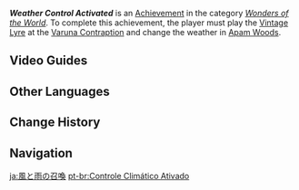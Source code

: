 {{Achievement Infobox
|id           = 81258
|order id     = 1244
|category     = Wonders of the World
|description  = Control the [[Varuna Contraption]] to change the weather in [[Apam Woods]].
|requirements = 
|primogems    = 5
|tracking     = 
|topic        = 
|hidden       = 1
|type         = Exploration
}}
'''''Weather Control Activated''''' is an [[Achievement]] in the category ''[[Wonders of the World]]''. To complete this achievement, the player must play the [[Vintage Lyre]] at the [[Varuna Contraption]] and change the weather in [[Apam Woods]].
<!--
==Gameplay Notes==

==Trivia==

==Video Guides==
{{EVT
|video1   = 
|caption1 = 
}}
-->
==Video Guides==
{{EVT
|video1   = https://youtu.be/e4yPNphKc8M
|caption1 = Hidden Achievement: Weather Control Activated
}}

==Other Languages==
{{Other Languages
|en      = Weather Control Activated
|zhs     = 呼风唤雨
|zhs_rm  = Hūfēnghuànyǔ
|zht     = 呼風喚雨
|zht_rm  = Hūfēnghuànyǔ
|zh_tl   = 
|ja      = 風と雨の召喚
|ja_rm   = Kaze to Ame no Shoukan
|ja_tl   = Summoning of Wind and Rain
|ko      = 비바람을 부르는 자
|ko_tl   = Storm Maker
|es      = {{MC|Manipulador|Manipuladora|es}} del clima
|es_tl   = Weather {{MC|Manipulator|mf=1}}
|fr      = {{MC|Monsieur|Madame|fr}} météo
|fr_tl   = {{MC|Weatherman|Weatherwoman|en}}
|ru      = Погода под контролем
|ru_tl   = Weather Under Control
|th      = เรียกลมเรียกฝน
|th_rm   = 
|th_tl   = 
|vi      = Hô Mưa Gọi Gió
|vi_tl   = 
|de      = Beschwörer von Wind und Regen
|de_tl   = Summoner of Wind and Rain
|id      = Kendali Cuaca Diaktifkan
|id_tl   = Weather Control Activated
|pt      = Controle Climático Ativado
|pt_tl   = 
|tr      = Hava Kontrolü Etkin
|tr_tl   = Weather Control Active
|it      = Manipolazione meteorologica
|it_tl   = 
}}

==Change History==
{{Change History|3.0}}
<!--
==References==
{{Reflist}}
-->
==Navigation==
{{Achievement Navbox}}

[[ja:風と雨の召喚]]
[[pt-br:Controle Climático Ativado]]